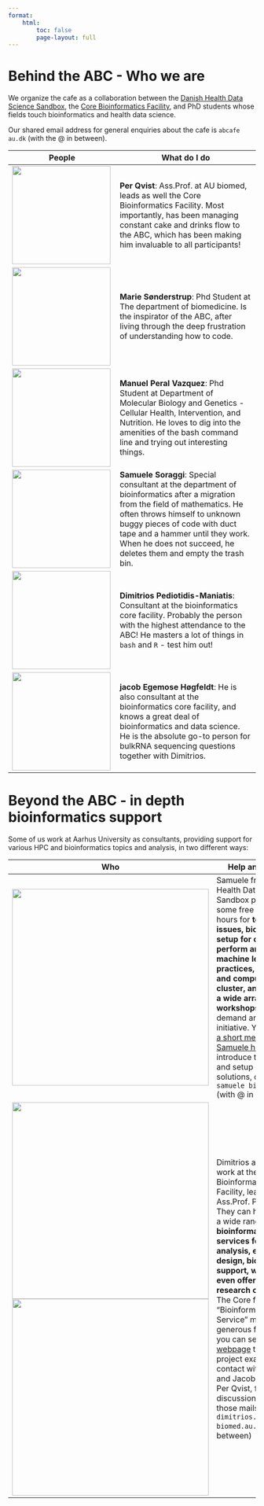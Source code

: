```yaml
---
format: 
    html:
        toc: false
        page-layout: full
---
```


# Behind the ABC - Who we are

We organize the cafe as a collaboration between the [Danish Health Data Science Sandbox](https://hds-sandbox.github.io), the [Core Bioinformatics Facility](https://biomed.au.dk/bioinformatics-core-facility), and PhD students whose fields touch bioinformatics and health data science.

Our shared email address for general enquiries about the cafe is `abcafe au.dk` (with the @ in between).

| People | What do I do |
|------- |--------- |
| ![](img/people/Per.png){width=200px}| **Per Qvist**: Ass.Prof. at AU biomed, leads as well the Core Bioinformatics Facility. Most importantly, has been managing constant cake and drinks flow to the ABC, which has been making him invaluable to all participants!         |
|![](img/people/marie.jpg){width=200px}| **Marie Sønderstrup**: Phd Student at The department of biomedicine. Is the inspirator of the ABC, after living through the deep frustration of understanding how to code. |
|![](img/people/manu.jpg){width=200px}| **Manuel Peral Vazquez**: Phd Student at Department of Molecular Biology and Genetics - Cellular Health, Intervention, and Nutrition. He loves to dig into the amenities of the bash command line and trying out interesting things. |
|![](img/people/samu.jpg){width=200px}| **Samuele Soraggi**: Special consultant at the department of bioinformatics after a migration from the field of mathematics. He often throws himself to unknown buggy pieces of code with duct tape and a hammer until they work. When he does not succeed, he deletes them and empty the trash bin. |
|![](img/people/dimi.jpg){width=200px}| **Dimitrios Pediotidis-Maniatis**: Consultant at the bioinformatics core facility. Probably the person with the highest attendance to the ABC! He masters a lot of things in `bash` and `R` - test him out!|
|![](img/people/jacob.jpg){width=200px}| **jacob Egemose Høgfeldt**: He is also consultant at the bioinformatics core facility, and knows a great deal of bioinformatics and data science. He is the absolute go-to person for bulkRNA sequencing questions together with Dimitrios. |


# Beyond the ABC - in depth bioinformatics support

Some of us work at Aarhus University as consultants, providing support for various HPC and bioinformatics topics and analysis, in two different ways:

| Who     | Help and contact           |
| ------- | --------- |
| ![](img/people/samu.jpg){width=400px}        | Samuele from the Health Data Science Sandbox provides some free consultancy hours for **technical issues, bioinformatics setup for coding and perform analysis, machine learning practices, both on PC and computing cluster, and organizes a wide array of workshops**, both on demand and on own initiative. You can [book a short meeting with Samuele here](https://outlook.office.com/bookwithme/user/18fadf744cf6473c9f5d0d15bdcc608b@birc.au.dk?anonymous&ep=bwmEmailSignature) to introduce the problem and setup eventual solutions, or write at `samuele birc.au.dk` (with @ in between). |
| ![](img/people/dimi.jpg){width=400px} ![](img/people/jacob.jpg){width=400px}        | Dimitrios and Jacob work at the Bioinformatics Core Facility, lead by Ass.Prof. Per Qvist. They can help you with a wide range of **bioinformatics services for data analysis, experimental design, bioinformatics support, writing, and even offer full research cooperation**. The Core facility has a "Bioinformatics as a Service" model with a generous fee, which you can see [at the webpage](https://biomed.au.dk/bioinformatics-core-facility) together with project examples. Take contact with Dimitrios and Jacob, or Ass.Prof Per Qvist, for an initial discussion, at one of those mails: `dimitrios.pm/jeh/per.q biomed.au.dk` (with @ in between)|

